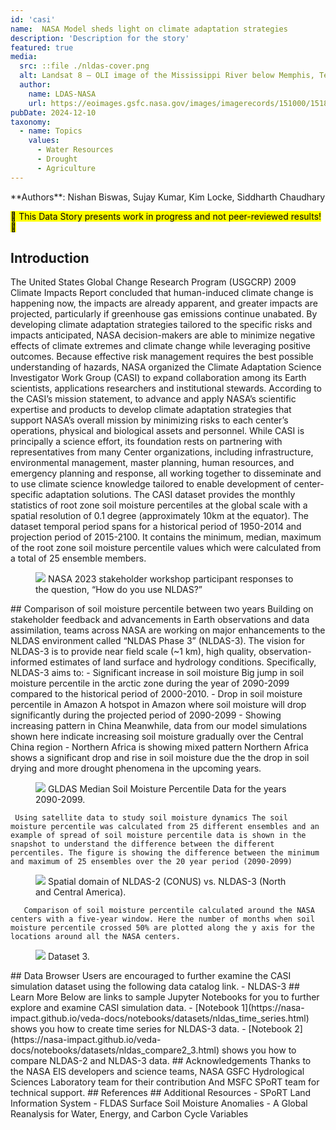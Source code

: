```yaml
---
id: 'casi'
name:  NASA Model sheds light on climate adaptation strategies
description: 'Description for the story'
featured: true
media:
  src: ::file ./nldas-cover.png
  alt: Landsat 8 — OLI image of the Mississippi River below Memphis, Tennessee on September 16, 2023 at near record low water levels, limiting barge shipments, threatening drinking water supplies, agriculture, and ecosystems.
  author:
    name: LDAS-NASA
    url: https://eoimages.gsfc.nasa.gov/images/imagerecords/151000/151897/mississippi_oli_2023259_lrg.jpg
pubDate: 2024-12-10
taxonomy:
  - name: Topics
    values:
      - Water Resources
      - Drought    
      - Agriculture
---
```

<Block>
  <Prose>
  **Authors**: Nishan Biswas, Sujay Kumar, Kim Locke, Siddharth Chaudhary
  
  <mark>🚧 This Data Story presents work in progress and not peer-reviewed results! 🚧</mark>

  ## Introduction
  The United States Global Change Research Program (USGCRP) 2009 Climate Impacts Report concluded that human-induced climate change is happening now, the impacts are already apparent, and greater impacts are projected, particularly if greenhouse gas emissions continue unabated. By developing climate adaptation strategies tailored to the specific risks and impacts anticipated, NASA decision-makers are able to minimize negative effects of climate extremes and climate change while leveraging positive outcomes. Because effective risk management requires the best possible understanding of hazards, NASA organized the Climate Adaptation Science Investigator Work Group (CASI) to expand collaboration among its Earth scientists, applications researchers and institutional stewards. According to the CASI’s mission statement, to advance and apply NASA’s scientific expertise and products to develop climate adaptation strategies that support NASA’s overall mission by minimizing risks to each center’s operations, physical and biological assets and personnel. While CASI is principally a science effort, its foundation rests on partnering with representatives from many Center organizations, including infrastructure, environmental management, master planning, human resources, and emergency planning and response, all working together to disseminate and to use climate science knowledge tailored to enable development of center-specific adaptation solutions. The CASI dataset provides the monthly statistics of root zone soil moisture percentiles at the global scale with a spatial resolution of 0.1 degree (approximately 10km at the equator). The dataset temporal period spans for a historical period of 1950-2014 and projection period of 2015-2100. It contains the minimum, median, maximum of the root zone soil moisture percentile values which were calculated from a total of 25 ensemble members.

  <Figure>
      <Image
      src={new URL('./nldas-fig1.png', import.meta.url).href}
    />
    <Caption attrAuthor='NASA NLDAS Team' attrUrl='https://www.nasa.gov/goddard/'>
      NASA 2023 stakeholder workshop participant responses to the question, “How do you use NLDAS?” 
    </Caption>
  </Figure> 
  </Prose>
</Block>

<Block>
  <Prose>
  ## Comparison of soil moisture percentile between two years  
  Building on stakeholder feedback and advancements in Earth observations and data assimilation, teams across NASA are working on major enhancements to the NLDAS environment called “NLDAS Phase 3” (NLDAS-3). The vision for NLDAS-3 is to provide near field scale (~1 km), high quality, observation-informed estimates of land surface and hydrology conditions.  Specifically, NLDAS-3 aims to:   
  -  Significant increase in soil moisture 
     Big jump in soil moisture percentile in the arctic zone during the year of 2090-2099 compared to the historical period of 2000-2010. 
  -  Drop in soil moisture percentile in Amazon
     A hotspot in Amazon where soil moisture will drop significantly during the projected period of 2090-2099 
  -  Showing increasing pattern in China 
     Meanwhile, data from our model simulations shown here indicate increasing soil moisture gradually over the Central China region 
  -  Northern Africa is showing mixed pattern
     Northern Africa shows a significant drop and rise in soil moisture due the the drop in soil drying and more drought phenomena in the upcoming years.   
  
  <Figure>
      <Image
      src={new URL('./nldas3-fig1b.png', import.meta.url).href}
    />
    <Caption attrAuthor='Water View Team' attrUrl='https://lis.gsfc.nasa.gov'>
      GLDAS Median Soil Moisture Percentile Data for the years 2090-2099.
    </Caption>
  </Figure> 

     Using satellite data to study soil moisture dynamics The soil moisture percentile was calculated from 25 different ensembles and an example of spread of soil moisture percentile data is shown in the snapshot to understand the difference between the different percentiles. The figure is showing the difference between the minimum and maximum of 25 ensembles over the 20 year period (2090-2099)
  
  <Figure>
      <Image
      src={new URL('./nldas3-fig1b.png', import.meta.url).href}
    />
    <Caption attrAuthor='Water View Team' attrUrl='https://lis.gsfc.nasa.gov'>
      Spatial domain of NLDAS-2 (CONUS) vs. NLDAS-3 (North and Central America).
    </Caption>
  </Figure>

       Comparison of soil moisture percentile calculated around the NASA centers with a five-year window. Here the number of months when soil moisture percentile crossed 50% are plotted along the y axis for the locations around all the NASA centers.     
  
  <Figure>
      <Image
      src={new URL('./nldas3-fig1b.png', import.meta.url).href}
    />
    <Caption attrAuthor=Water View Team' attrUrl='https://lis.gsfc.nasa.gov'>
      Dataset 3.
    </Caption>
  </Figure>
  </Prose>
</Block>

<Block>
  <Prose>
  ## Data Browser
  Users are encouraged to further examine the CASI simulation dataset using the following data catalog link.
  - <Link to="/data-catalog/nldas3">NLDAS-3</Link>  
  </Prose>
</Block>

<Block>
  <Prose>
  ## Learn More
  Below are links to sample Jupyter Notebooks for you to further explore and examine CASI simulation data.
  - [Notebook 1](https://nasa-impact.github.io/veda-docs/notebooks/datasets/nldas_time_series.html) shows you how to create time series for NLDAS-3 data.
  - [Notebook 2](https://nasa-impact.github.io/veda-docs/notebooks/datasets/nldas_compare2_3.html) shows you how to compare NLDAS-2 and NLDAS-3 data.
  </Prose>
</Block>

<Block>
  <Prose>
  ## Acknowledgements 
  Thanks to the NASA EIS developers and science teams, NASA GSFC Hydrological Sciences Laboratory team for their contribution And MSFC SPoRT team for technical support.
  </Prose>
</Block>

<Block>
  <Prose>
  ## References 

  </Prose>
</Block>

<Block>
  <Prose>
  ## Additional Resources 
  - <Link to="/data-catalog/soil-moisture">SPoRT Land Information System</Link>
  - <Link to="/data-catalog/fldas-soil-moisture-anomalies">FLDAS Surface Soil Moisture Anomalies</Link>
  - <Link to="/data-catalog/global-reanalysis-da">A Global Reanalysis for Water, Energy, and Carbon Cycle Variables</Link>
  </Prose>
</Block>